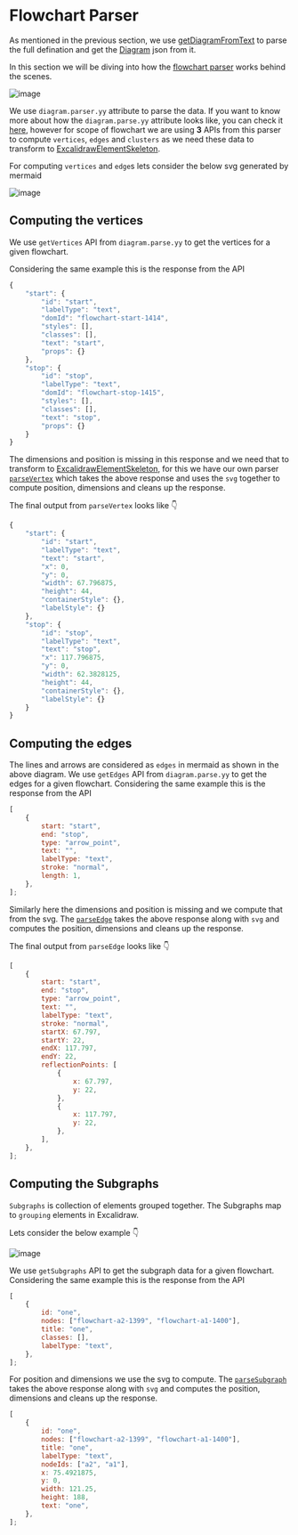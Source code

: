 # Flowchart Parser

As mentioned in the previous section, we use [getDiagramFromText](https://github.com/mermaid-js/mermaid/blob/00d06c7282a701849793680c1e97da1cfdfcce62/packages/mermaid/src/Diagram.ts#L80) to parse the full defination and get the [Diagram](https://github.com/mermaid-js/mermaid/blob/00d06c7282a701849793680c1e97da1cfdfcce62/packages/mermaid/src/Diagram.ts#L15) json from it.

In this section we will be diving into how the [flowchart parser](https://github.com/excalidraw/mermaid-to-excalidraw/blob/master/src/parser/flowchart.ts#L256) works behind the scenes.

![image](https://github.com/excalidraw/excalidraw/assets/11256141/2a097bbb-64bf-49d6-bf7f-21172bdb538d)

We use `diagram.parser.yy` attribute to parse the data. If you want to know more about how the `diagram.parse.yy` attribute looks like, you can check it [here](https://github.com/mermaid-js/mermaid/blob/00d06c7282a701849793680c1e97da1cfdfcce62/packages/mermaid/src/diagrams/flowchart/flowDb.js#L768), however for scope of flowchart we are using **3** APIs from this parser to compute `vertices`, `edges` and `clusters` as we need these data to transform to [ExcalidrawElementSkeleton](https://github.com/excalidraw/excalidraw/blob/master/src/data/transform.ts#L133C13-L133C38).

For computing `vertices` and `edge`s lets consider the below svg generated by mermaid

![image](https://github.com/excalidraw/excalidraw/assets/11256141/d7013305-0b90-4fa0-a66e-b4f4604ad0b2)

## Computing the vertices

We use `getVertices` API from `diagram.parse.yy` to get the vertices for a given flowchart.

Considering the same example this is the response from the API

```js
{
	"start": {
		"id": "start",
		"labelType": "text",
		"domId": "flowchart-start-1414",
		"styles": [],
		"classes": [],
		"text": "start",
		"props": {}
	},
	"stop": {
		"id": "stop",
		"labelType": "text",
		"domId": "flowchart-stop-1415",
		"styles": [],
		"classes": [],
		"text": "stop",
		"props": {}
	}
}
```

The dimensions and position is missing in this response and we need that to transform to [ExcalidrawElementSkeleton](https://github.com/excalidraw/excalidraw/blob/master/src/data/transform.ts#L133C13-L133C38), for this we have our own parser [`parseVertex`](https://github.com/excalidraw/mermaid-to-excalidraw/blob/master/src/parseMermaid.ts#L178) which takes the above response and uses the `svg` together to compute position, dimensions and cleans up the response.

The final output from `parseVertex` looks like :point_down:

```js
{
	"start": {
		"id": "start",
		"labelType": "text",
		"text": "start",
		"x": 0,
		"y": 0,
		"width": 67.796875,
		"height": 44,
		"containerStyle": {},
		"labelStyle": {}
	},
	"stop": {
		"id": "stop",
		"labelType": "text",
		"text": "stop",
		"x": 117.796875,
		"y": 0,
		"width": 62.3828125,
		"height": 44,
		"containerStyle": {},
		"labelStyle": {}
	}
}
```

## Computing the edges

The lines and arrows are considered as `edges` in mermaid as shown in the above diagram.
We use `getEdges` API from `diagram.parse.yy` to get the edges for a given flowchart.
Considering the same example this is the response from the API

```js
[
	{
		start: "start",
		end: "stop",
		type: "arrow_point",
		text: "",
		labelType: "text",
		stroke: "normal",
		length: 1,
	},
];
```

Similarly here the dimensions and position is missing and we compute that from the svg. The [`parseEdge`](https://github.com/excalidraw/mermaid-to-excalidraw/blob/master/src/parseMermaid.ts#L245) takes the above response along with `svg` and computes the position, dimensions and cleans up the response.

The final output from `parseEdge` looks like :point_down:

```js
[
	{
		start: "start",
		end: "stop",
		type: "arrow_point",
		text: "",
		labelType: "text",
		stroke: "normal",
		startX: 67.797,
		startY: 22,
		endX: 117.797,
		endY: 22,
		reflectionPoints: [
			{
				x: 67.797,
				y: 22,
			},
			{
				x: 117.797,
				y: 22,
			},
		],
	},
];
```

## Computing the Subgraphs

`Subgraphs` is collection of elements grouped together. The Subgraphs map to `grouping` elements in Excalidraw.

Lets consider the below example :point_down:

![image](https://github.com/excalidraw/excalidraw/assets/11256141/5243ce4c-beaa-43d2-812a-0577b0a574d7)

We use `getSubgraphs` API to get the subgraph data for a given flowchart.
Considering the same example this is the response from the API

```js
[
	{
		id: "one",
		nodes: ["flowchart-a2-1399", "flowchart-a1-1400"],
		title: "one",
		classes: [],
		labelType: "text",
	},
];
```

For position and dimensions we use the svg to compute. The [`parseSubgraph`](https://github.com/excalidraw/mermaid-to-excalidraw/blob/master/src/parseMermaid.ts#L139) takes the above response along with `svg` and computes the position, dimensions and cleans up the response.

```js
[
	{
		id: "one",
		nodes: ["flowchart-a2-1399", "flowchart-a1-1400"],
		title: "one",
		labelType: "text",
		nodeIds: ["a2", "a1"],
		x: 75.4921875,
		y: 0,
		width: 121.25,
		height: 188,
		text: "one",
	},
];
```
